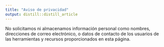 ```yaml
---
title: "Aviso de privacidad"
output: distill::distill_article
---
```


No solicitamos ni almacenamos información personal como nombres, direcciones de correo electrónico, o datos de contacto de los usuarios de las herramientas y recursos proporcionados en esta página.